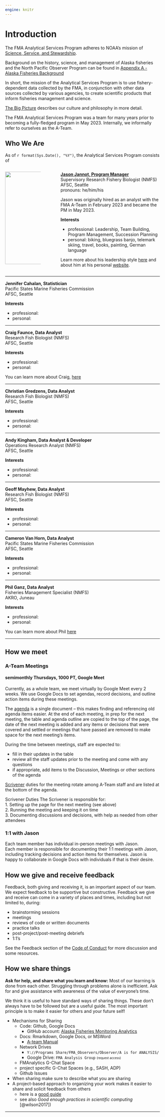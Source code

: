 ```yaml
---
engine: knitr
---
```


# Introduction {#intro}

The FMA Analytical Services Program adheres to NOAA's mission of [Science, Service, and Stewardship](https://www.noaa.gov/our-mission-and-vision).

Background on the history, science, and management of Alaska fisheries and the North Pacific Observer Program can be found in [Appendix A - Alaska Fisheries Background](999-fishery-background.qmd)

In short, the mission of the Analytical Services Program is to use fishery-dependent data collected by the FMA, in conjunction with other data sources collected by various agencies, to create scientific products that inform fisheries management and science.
<!-- Modify based on Program Launch additions to 02-the-big-picture.qmd#sec-big-picture -->

[The Big Picture](02-the-big-picture.qmd#sec-big_picture) describes our culture and philosophy in more detail.

The FMA Analytical Services Program was a team for many years prior to becoming a fully-fledged program in May 2023. Internally, we informally refer to ourselves as the A-Team.
<!-- We are motivated by... **INSERT MOTIVATIONAL REFERENCES**...: -->
<!-- *\[To come: recommended reading list\]* -->

## Who We Are
 As of `r format(Sys.Date(), "%Y")`, the Analytical Services Program consists of
 
:::: {.columns}

::: {.column width="25%"}   
 
 ![](_img/JJ_immersionsuit.jpg){height=300 align="right"}

:::

:::{.column width="5%"}

 <!-- empty to create space -->

:::

:::{.column width="70%"}
 
 [**Jason Jannot, Program Manager**](https://www.fisheries.noaa.gov/contact/jason-e-jannot)    
  Supervisory Research Fishery Biologist (NMFS)    
  AFSC, Seattle    
  pronouns: he/him/his
  
  Jason was originally hired as an analyst with the FMA A-Team in February 2023 and became the PM in May 2023.
  
  **Interests**
  
  * professional: Leadership, Team Building, Program Management, Succession Planning    
  * personal: biking, bluegrass banjo, telemark skiing, travel, books, painting, German language 
 
 Learn more about his leadership style [here](999-jjphilosophy.qmd) and about him at his personal [website](https://jjannot.github.io/). 
 
:::    

::::
 
 
--- 

 **Jennifer Cahalan, Statistician**    
 Pacific States Marine Fisheries Commission    
 AFSC, Seattle
 
  **Interests**
  
  * professional:    
  * personal:  
 

--- 

 **Craig Faunce, Data Analyst**    
 Research Fish Biologist (NMFS)    
 AFSC, Seattle
 
 **Interests**
  
  * professional:    
  * personal:  
 
 You can learn more about Craig, [here](https://www.fisheries.noaa.gov/contact/craig-h-faunce)
 
---

 **Christian Gredzens, Data Analyst**    
 Research Fish Biologist (NMFS)    
 AFSC, Seattle
 
  **Interests**
  
  * professional:    
  * personal:  
 
--- 

 **Andy Kingham, Data Analyst & Developer**    
 Operations Research Analyst (NMFS)    
 AFSC, Seattle
 
  **Interests**
  
  * professional:    
  * personal:  
 
--- 

 **Geoff Mayhew, Data Analyst**    
 Research Fish Biologist (NMFS)    
 AFSC, Seattle
 
 **Interests**
  
  * professional:    
  * personal:  
 
--- 

 **Cameron Van Horn, Data Analyst**    
 Pacific States Marine Fisheries Commission    
 AFSC, Seattle
 
 **Interests**
  
  * professional:    
  * personal:  
 
--- 

 **Phil Ganz, Data Analyst**    
 Fisheries Management Specialist (NMFS)    
 AKRO, Juneau

**Interests**
  
  * professional:    
  * personal:  
 
 You can learn more about Phil [here](https://www.fisheries.noaa.gov/contact/phil-ganz)

---

## How we meet

### A-Team Meetings {#ateam-meetings}
#### semimonthly Thursdays, 1000 PT, Google Meet
Currently, as a whole team, we meet virtually by Google Meet every 2 weeks. We use Google Docs to set agendas, record decisions, and outline action items during these meetings.

The [agenda](https://docs.google.com/document/d/1WvOqt77kHU4_72IQFUuYN3M9kF2xTi56QtwpRFHf6C4/edit#heading=h.32mfp9s1k5bh) is a single document -- this makes finding and referencing old agenda items easier.  At the end of each meeting, in prep for the next meeting, the table and agenda outline are copied to the top of the page, the date of the next meeting is added and any items or decisions that were covered and settled or meetings that have passed are removed to make space for the next meeting's items.  

During the time between meetings, staff are expected to:    

* fill in their updates in the table    
* review all the staff updates prior to the meeting and come with any questions    
* if appropriate, add items to the Discussion, Meetings or other sections of the agenda    

[Scrivener](https://www.wordnik.com/words/scrivener) duties for the meeting rotate among A-Team staff and are listed at the bottom of the agenda.

Scrivener Duties
The Scrivener is responsible for:    
1. Setting up the page for the next meeting (see above)   
2. Running the meeting and keeping it on time    
3. Documenting discussions and decisions, with help as needed from other attendees 

### 1:1 with Jason {#meet-with-Jason}
Each team member has individual in-person meetings with Jason.    
Each  member is responsible for documenting their 1:1 meetings with Jason, including tracking decisions and action items for themselves. Jason is happy to collaborate in Google Docs with individuals if that is their desire.

## How we give and receive feedback

Feedback, both giving and receiving it, is an important aspect of our team. We expect feedback to be supportive but constructive. Feedback we give and receive can come in a variety of places and times, including but not limited to, during:   

  * brainstorming sessions   
  * meetings   
  * reviews of code or written documents   
  * practice talks   
  * post-project/post-meeting debriefs   
  * 1:1's  

See the Feedback section of the [Code of Conduct](#03-code-of-conduct.qmd) for more discussion and some resources.

## How we share things

**Ask for help, and share what you learn and know:** Most of our learning is done from each other. Struggling through problems alone is inefficient. Ask for and give assistance with awareness of the value of everyone's time.

We think it is useful to have standard ways of sharing things. These don't always have to be followed but are a useful guide. The most important principle is to make it easier for others and your future self!    

* Mechanisms for Sharing
  * Code: Github, Google Docs    
    * GitHub account: [Alaska Fisheries Monitoring Analytics](https://github.com/Alaska-Fisheries-Monitoring-Analytics)    
  * Docs: Rmarkdown, Google Docs, or MSWord    
    * [A-team Manual](https://github.com/Alaska-Fisheries-Monitoring-Analytics/ateam-manual)    
  * Network Drives    
    * `Y://Programs Share/FMA_Observers/Observer/A is for ANALYSIS/`    
    * Google Drive: `FMA Analysis Group` <font size="1.5"> (request access) </font>    
  * FMAnalytics G-Chat Space    
  * project specific G-Chat Spaces (e.g., SASH, ADP)    
  * Github Issues    
* When sharing make sure to describe what you are sharing    
* A project-based approach to organizing your work makes it easier to share and solicit feedback from others    
  * here is a [good guide](https://www.r-bloggers.com/2018/08/structuring-r-projects/)    
  * see also *Good enough practices in scientific computing* [@wilson2017])   

---  


